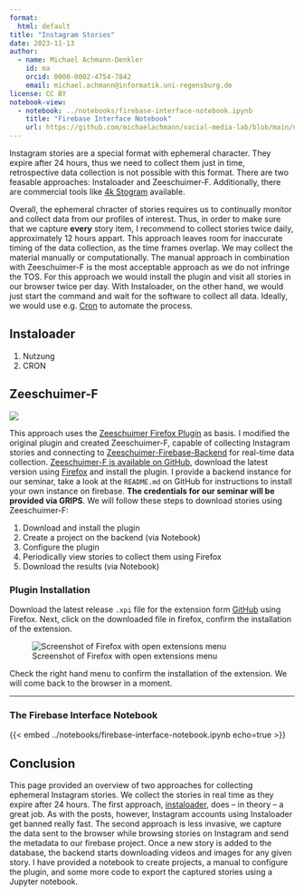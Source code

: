 ```yaml
---
format: 
  html: default
title: "Instagram Stories"
date: 2023-11-13
author:
  - name: Michael Achmann-Denkler
    id: ma
    orcid: 0000-0002-4754-7842
    email: michael.achmann@informatik.uni-regensburg.de
license: CC BY
notebook-view:
  - notebook: ../notebooks/firebase-interface-notebook.ipynb
    title: "Firebase Interface Notebook"
    url: https://github.com/michaelachmann/social-media-lab/blob/main/notebooks/2023_11_07_Firebase_Interface.ipynb
---
```

Instagram stories are a special format with ephemeral character. They expire after 24 hours, thus we need to collect them just in time, retrospective data collection is not possible with this format. There are two feasable approaches: Instaloader and Zeeschuimer-F. Additionally, there are commercial tools like [4k Stogram](https://www.4kdownload.com/de/products/stogram-2) available. 

Overall, the ephemeral chracter of stories requires us to continually monitor and collect data from our profiles of interest. Thus, in order to make sure that we capture **every** story item, I recommend to collect stories twice daily, approximately 12 hours appart. This approach leaves room for inaccurate timing of the data collection, as the time frames overlap. We may collect the material manually or computationally. The manual approach in combination with Zeeschuimer-F is the most acceptable approach as we do not infringe the TOS. For this approach we would install the plugin and visit all stories in our browser twice per day. With Instaloader, on the other hand, we would just start the command and wait for the software to collect all data. Ideally, we would use e.g. [Cron](https://de.wikipedia.org/wiki/Cron) to automate the process. 

## Instaloader
1. Nutzung
2. CRON


## Zeeschuimer-F
![](/images/zeeschuimer-f.png)

This approach uses the [Zeeschuimer Firefox Plugin](https://github.com/digitalmethodsinitiative/zeeschuimer) as basis. I modified the original plugin and created Zeeschuimer-F, capable of collecting Instagram stories and connecting to [Zeeschuimer-Firebase-Backend](https://github.com/michaelachmann/zeeschuimer-firebase-backend) for real-time data collection. [Zeeschuimer-F is available on GitHub](https://github.com/michaelachmann/zeeschuimer-firebase-backend), download the latest version using [Firefox](https://www.mozilla.org/de/firefox/new/) and install the plugin. I provide a backend instance for our seminar, take a look at the `README.md` on GitHub for instructions to install your own instance on firebase. **The credentials for our seminar will be provided via GRIPS**. We will follow these steps to download stories using Zeeschuimer-F:

1. Download and install the plugin
2. Create a project on the backend (via Notebook)
3. Configure the plugin
4. Periodically view stories to collect them using Firefox
5. Download the results (via Notebook)

### Plugin Installation
Download the latest release `.xpi` file for the extension form [GitHub](https://github.com/michaelachmann/zeeschuimer-firebase-backend) using Firefox. Next, click on the downloaded file in firefox, confirm the installation of the extension.

![Screenshot of Firefox with open extensions menu](/images/plugins.png)

 Check the right hand menu to confirm the installation of the extension. We will come back to the browser in a moment.

---

### The Firebase Interface Notebook

{{< embed ../notebooks/firebase-interface-notebook.ipynb echo=true >}}


## Conclusion

This page provided an overview of two approaches for collecting ephemeral Instagram stories. We collect the stories in real time as they expire after 24 hours. The first approach, [instaloader](#instaloader), does -- in theory -- a great job. As with the posts, however, Instagram accounts using Instaloader get banned really fast. The second approach is less invasive, we capture the data sent to the browser while browsing stories on Instagram and send the metadata to our firebase project. Once a new story is added to the database, the backend starts downloading videos and images for any given story. I have provided a notebook to create projects, a manual to configure the plugin, and some more code to export the captured stories using a Jupyter notebook.


